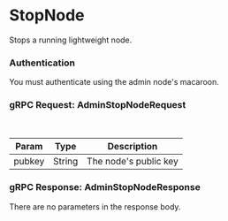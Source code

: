 # StopNode

Stops a running lightweight node.

### Authentication

You must authenticate using the admin node's macaroon.

### gRPC Request: AdminStopNodeRequest

<br/>

| Param | Type | Description |
| ----- | ---- | ----------- |
| pubkey | String | The node's public key |

### gRPC Response: AdminStopNodeResponse

There are no parameters in the response body.
